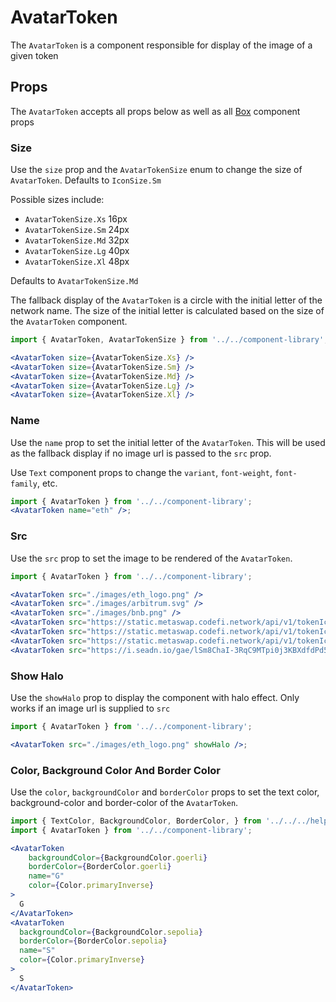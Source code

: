 

# AvatarToken

The `AvatarToken` is a component responsible for display of the image of a given token

<Canvas>
  <Story id="components-componentlibrary-avatartoken--default-story" />
</Canvas>

## Props

The `AvatarToken` accepts all props below as well as all [Box](/docs/components-componentlibrary-box--docs#props) component props

<ArgsTable of={AvatarToken} />

### Size

Use the `size` prop and the `AvatarTokenSize` enum to change the size of `AvatarToken`. Defaults to `IconSize.Sm`

Possible sizes include:

- `AvatarTokenSize.Xs` 16px
- `AvatarTokenSize.Sm` 24px
- `AvatarTokenSize.Md` 32px
- `AvatarTokenSize.Lg` 40px
- `AvatarTokenSize.Xl` 48px

Defaults to `AvatarTokenSize.Md`

The fallback display of the `AvatarToken` is a circle with the initial letter of the network name. The size of the initial letter is calculated based on the size of the `AvatarToken` component.

<Canvas>
  <Story id="components-componentlibrary-avatartoken--size-story" />
</Canvas>

```jsx
import { AvatarToken, AvatarTokenSize } from '../../component-library';

<AvatarToken size={AvatarTokenSize.Xs} />
<AvatarToken size={AvatarTokenSize.Sm} />
<AvatarToken size={AvatarTokenSize.Md} />
<AvatarToken size={AvatarTokenSize.Lg} />
<AvatarToken size={AvatarTokenSize.Xl} />
```

### Name

Use the `name` prop to set the initial letter of the `AvatarToken`. This will be used as the fallback display if no image url is passed to the `src` prop.

Use `Text` component props to change the `variant`, `font-weight`, `font-family`, etc.

<Canvas>
  <Story id="components-componentlibrary-avatartoken--name" />
</Canvas>

```jsx
import { AvatarToken } from '../../component-library';
<AvatarToken name="eth" />;
```

### Src

Use the `src` prop to set the image to be rendered of the `AvatarToken`.

<Canvas>
  <Story id="components-componentlibrary-avatartoken--src" />
</Canvas>

```jsx
import { AvatarToken } from '../../component-library';

<AvatarToken src="./images/eth_logo.png" />
<AvatarToken src="./images/arbitrum.svg" />
<AvatarToken src="./images/bnb.png" />
<AvatarToken src="https://static.metaswap.codefi.network/api/v1/tokenIcons/1/0x6b175474e89094c44da98b954eedeac495271d0f.png" />
<AvatarToken src="https://static.metaswap.codefi.network/api/v1/tokenIcons/1/0x0d8775f648430679a709e98d2b0cb6250d2887ef.png" />
<AvatarToken src="https://static.metaswap.codefi.network/api/v1/tokenIcons/1/0x7d1afa7b718fb893db30a3abc0cfc608aacfebb0.png" />
<AvatarToken src="https://i.seadn.io/gae/lSm8ChaI-3RqC9MTpi0j3KBXdfdPd57PN5UeQLY49JA3twy9wSt2dpaa22sSc6oyiXi2OEUR6GeFX8jwkZHEMADu6_Bd4EwTJ-rg?w=500&auto=format" />
```

### Show Halo

Use the `showHalo` prop to display the component with halo effect. Only works if an image url is supplied to `src`

<Canvas>
  <Story id="components-componentlibrary-avatartoken--show-halo" />
</Canvas>

```jsx
import { AvatarToken } from '../../component-library';

<AvatarToken src="./images/eth_logo.png" showHalo />;
```

### Color, Background Color And Border Color

Use the `color`, `backgroundColor` and `borderColor` props to set the text color, background-color and border-color of the `AvatarToken`.

<Canvas>
  <Story id="components-componentlibrary-avatartoken--color-background-color-and-border-color" />
</Canvas>

```jsx
import { TextColor, BackgroundColor, BorderColor, } from '../../../helpers/constants/design-system';
import { AvatarToken } from '../../component-library';

<AvatarToken
    backgroundColor={BackgroundColor.goerli}
    borderColor={BorderColor.goerli}
    name="G"
    color={Color.primaryInverse}
>
  G
</AvatarToken>
<AvatarToken
  backgroundColor={BackgroundColor.sepolia}
  borderColor={BorderColor.sepolia}
  name="S"
  color={Color.primaryInverse}
>
  S
</AvatarToken>
```
